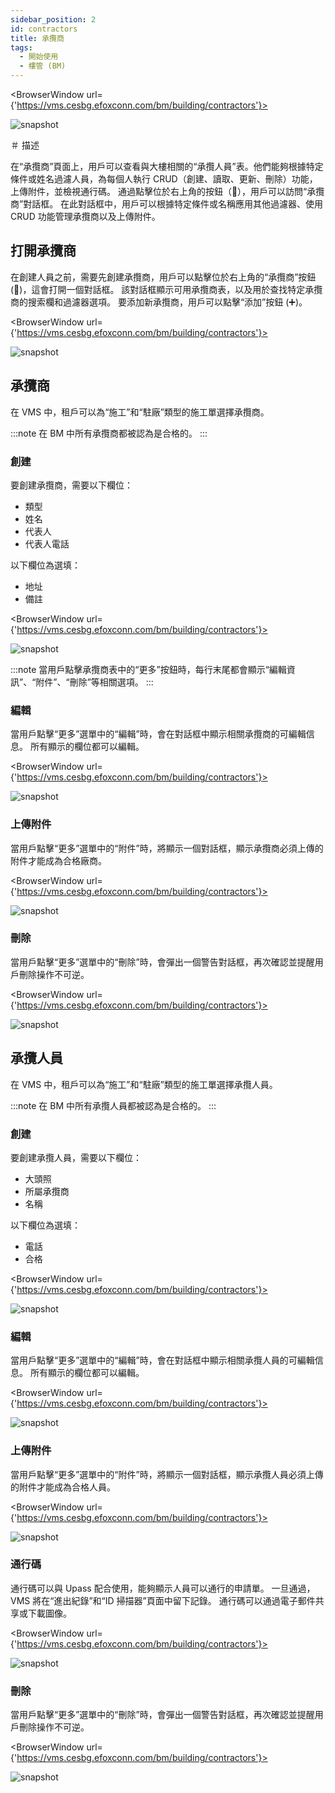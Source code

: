 ---
sidebar_position: 2
id: contractors
title: 承攬商
tags:
  - 開始使用
  - 樓管 (BM)
---


<BrowserWindow url={'https://vms.cesbg.efoxconn.com/bm/building/contractors'}>

![snapshot](../../assets/bm/bm-contractors-zh-hant.png)

</BrowserWindow>

＃ 描述

在“承攬商”頁面上，用戶可以查看與大樓相關的“承攬人員”表。他們能夠根據特定條件或姓名過濾人員，為每個人執行 CRUD（創建、讀取、更新、刪除）功能，上傳附件，並檢視通行碼。 通過點擊位於右上角的按鈕（🤝），用戶可以訪問“承攬商”對話框。 在此對話框中，用戶可以根據特定條件或名稱應用其他過濾器、使用 CRUD 功能管理承攬商以及上傳附件。

## 打開承攬商

在創建人員之前，需要先創建承攬商，用戶可以點擊位於右上角的“承攬商”按鈕 (🤝)，這會打開一個對話框。 該對話框顯示可用承攬商表，以及用於查找特定承攬商的搜索欄和過濾器選項。 要添加新承攬商，用戶可以點擊“添加”按鈕 (➕)。

<BrowserWindow url={'https://vms.cesbg.efoxconn.com/bm/building/contractors'}>

![snapshot](../../assets/bm/bm-contractors-dialog-zh-hant.png)

</BrowserWindow>

## 承攬商

在 VMS 中，租戶可以為“施工”和“駐廠”類型的施工單選擇承攬商。

:::note
在 BM 中所有承攬商都被認為是合格的。
:::

### 創建

要創建承攬商，需要以下欄位：

- 類型
- 姓名
- 代表人
- 代表人電話

以下欄位為選填：

- 地址
- 備註

<BrowserWindow url={'https://vms.cesbg.efoxconn.com/bm/building/contractors'}>

![snapshot](../../assets/bm/bm-create-contractors-zh-hant.png)

</BrowserWindow>

:::note
當用戶點擊承攬商表中的“更多”按鈕時，每行末尾都會顯示“編輯資訊”、“附件”、“刪除”等相關選項。
:::

### 編輯

當用戶點擊“更多”選單中的“編輯”時，會在對話框中顯示相關承攬商的可編輯信息。 所有顯示的欄位都可以編輯。

<BrowserWindow url={'https://vms.cesbg.efoxconn.com/bm/building/contractors'}>

![snapshot](../../assets/bm/bm-edit-contractors-zh-hant.png)

</BrowserWindow>

### 上傳附件

當用戶點擊“更多”選單中的“附件”時，將顯示一個對話框，顯示承攬商必須上傳的附件才能成為合格廠商。

<BrowserWindow url={'https://vms.cesbg.efoxconn.com/bm/building/contractors'}>

![snapshot](../../assets/bm/bm-contractors-dialog-upload-attachment-zh-hant.png)

</BrowserWindow>

### 刪除

當用戶點擊“更多”選單中的“刪除”時，會彈出一個警告對話框，再次確認並提醒用戶刪除操作不可逆。

<BrowserWindow url={'https://vms.cesbg.efoxconn.com/bm/building/contractors'}>

![snapshot](../../assets/bm/bm-delete-contractors-zh-hant.png)

</BrowserWindow>

## 承攬人員

在 VMS 中，租戶可以為“施工”和“駐廠”類型的施工單選擇承攬人員。

:::note
在 BM 中所有承攬人員都被認為是合格的。
:::

### 創建

要創建承攬人員，需要以下欄位：

- 大頭照
- 所屬承攬商
- 名稱

以下欄位為選填：

- 電話
- 合格

<BrowserWindow url={'https://vms.cesbg.efoxconn.com/bm/building/contractors'}>

![snapshot](../../assets/bm/bm-create-personnel-zh-hant.png)

</BrowserWindow>

### 編輯

當用戶點擊“更多”選單中的“編輯”時，會在對話框中顯示相關承攬人員的可編輯信息。 所有顯示的欄位都可以編輯。

<BrowserWindow url={'https://vms.cesbg.efoxconn.com/bm/building/contractors'}>

![snapshot](../../assets/bm/bm-edit-personnel-zh-hant.png)

</BrowserWindow>

### 上傳附件

當用戶點擊“更多”選單中的“附件”時，將顯示一個對話框，顯示承攬人員必須上傳的附件才能成為合格人員。

<BrowserWindow url={'https://vms.cesbg.efoxconn.com/bm/building/contractors'}>

![snapshot](../../assets/bm/bm-personnel-upload-attachment-zh-hant.png)

</BrowserWindow>

### 通行碼

通行碼可以與 Upass 配合使用，能夠顯示人員可以通行的申請單。 一旦通過，VMS 將在“進出紀錄”和“ID 掃描器”頁面中留下記錄。 通行碼可以通過電子郵件共享或下載圖像。

<BrowserWindow url={'https://vms.cesbg.efoxconn.com/bm/building/contractors'}>

![snapshot](../../assets/bm/bm-personnel-access-code-zh-hant.png)

</BrowserWindow>

### 刪除

當用戶點擊“更多”選單中的“刪除”時，會彈出一個警告對話框，再次確認並提醒用戶刪除操作不可逆。

<BrowserWindow url={'https://vms.cesbg.efoxconn.com/bm/building/contractors'}>

![snapshot](../../assets/bm/bm-delete-personnel-zh-hant.png)

</BrowserWindow>
